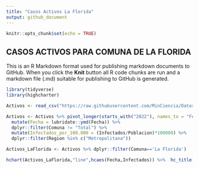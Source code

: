 ```yaml
---
title: "Casos Activos La Florida"
output: github_document
---
```


```r
knitr::opts_chunk$set(echo = TRUE)
```

## CASOS ACTIVOS PARA COMUNA DE LA FLORIDA

This is an R Markdown format used for publishing markdown documents to GitHub. When you click the **Knit** button all R code chunks are run and a markdown file (.md) suitable for publishing to GitHub is generated.


```r
library(tidyverse)
library(highcharter)

```


```r
Activos <- read_csv("https://raw.githubusercontent.com/MinCiencia/Datos-COVID19/master/output/producto19/CasosActivosPorComuna.csv")

Activos <- Activos %>% pivot_longer(starts_with("2022"), names_to = "Fecha", values_to = "Infectados") %>% 
  mutate(Fecha = lubridate::ymd(Fecha)) %>% 
  dplyr::filter(Comuna != "Total") %>% 
  mutate(Infectados_por_100.000 = (Infectados/Poblacion)*100000) %>% 
  dplyr::filter(Region %in% c("Metropolitana"))

Activos_LaFlorida <- Activos %>% dplyr::filter(Comuna=='La Florida')

hchart(Activos_LaFlorida,"line",hcaes(Fecha,Infectados)) %>%  hc_title(text = "Activos La Florida") %>% hc_add_theme(hc_theme_google())

```

